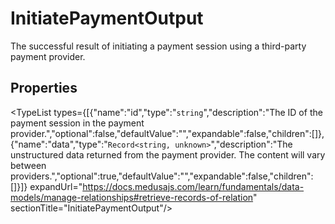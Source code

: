 
# InitiatePaymentOutput

The successful result of initiating a payment session using a third-party payment provider.

## Properties

<TypeList types={[{"name":"id","type":"`string`","description":"The ID of the payment session in the payment provider.","optional":false,"defaultValue":"","expandable":false,"children":[]},{"name":"data","type":"`Record<string, unknown>`","description":"The unstructured data returned from the payment provider. The content will vary between providers.","optional":true,"defaultValue":"","expandable":false,"children":[]}]} expandUrl="https://docs.medusajs.com/learn/fundamentals/data-models/manage-relationships#retrieve-records-of-relation" sectionTitle="InitiatePaymentOutput"/>
